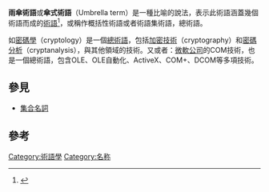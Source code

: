 {{Expand|time=2013-02-14T04:33:56+00:00 }}
{{wiktionary|umbrella term}}
'''雨傘術語'''或'''傘式術語'''（Umbrella term）是一種比喻的說法，表示此術語涵蓋幾個術語而成的[[術語|術語]]<ref>{{cite book|last=Brinton |first=Laurel J. |year=2000 <!--NO_PREVIEW: |url=https://books.google.com/books?id=Cqhef3mfhXQC--> |url-access=limited |title=The Structure of Modern English: A Linguistic Introduction |url=https://archive.org/details/structuremoderne00brin |edition=Illustrated |publisher=[[John_Benjamins_Publishing_Company|John Benjamins Publishing Company]] |isbn=978-90-272-2567-2 |page=[https://archive.org/details/structuremoderne00brin/page/n134 112]}}</ref>，或稱作概括性術語或者術語集術語，總術語。

如[[密碼學|密碼學]]（cryptology）是一個[[總術語|總術語]]，包括[[加密技術|加密技術]]（cryptography）和[[密碼分析|密碼分析]]（cryptanalysis），與其他領域的技術。又或者：[[微軟公司|微軟公司]]的COM技術，也是一個總術語，包含OLE、OLE自動化、ActiveX、COM+、DCOM等多項技術。

==參見==
*[[集合名詞|集合名詞]]

==參考==

[[Category:術語學|Category:術語學]]
[[Category:名称|Category:名称]]